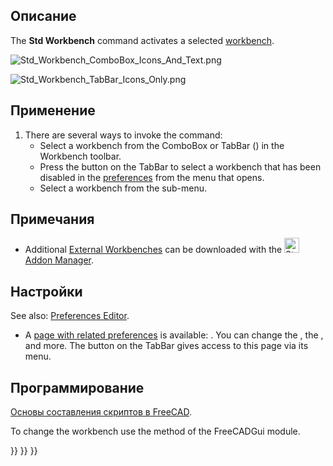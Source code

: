 <languages/>

<div class="mw-translate-fuzzy">
{{Docnav/ru
|[[Std_RandomColor/ru|Команда "Случайный цвет"]]
|[[Std_TreeSyncView/ru|Опция "Синхронизировать вид"]]
|[[Std_View_Menu/ru|Меню "Вид"]]
|IconL=Std_RandomColor.svg
|IconR=Std_TreeSyncView.svg
|IconC=Freecad.svg
}}
</div>

<div class="mw-translate-fuzzy">
<!--Empty=1 to suppress icon-->
{{GuiCommand/ru
|Name=Std Workbench
|Name/ru=Std Workbench
|Empty=1
|MenuLocation={{StdMenu|[[Std View Menu/ru|Вид]]}} → Верстак
|Workbenches=[[Workbenches/ru|Верстаки]]
|SeeAlso=
}}
</div>

<span id="Description"></span>
==Описание==

The '''Std Workbench''' command activates a selected [[Workbenches|workbench]].

[[Image:Std_Workbench_ComboBox_Icons_And_Text.png]]
{{Caption|The default ComboBox Workbench selector type}}

[[Image:Std_Workbench_TabBar_Icons_Only.png]]
{{Caption|The optional TabBar Workbench selector type (here displayed with icons only) {{Version|1.0}}}}

<span id="Usage"></span>
==Применение==

# There are several ways to invoke the command:
#* Select a workbench from the ComboBox or TabBar ({{Version|1.0}}) in the Workbench toolbar.
#* Press the {{Button|[[Image:List-add.svg|x16px]][[Image:Toolbar_flyout_arrow.svg|x16px]]}} button on the TabBar to select a workbench that has been disabled in the [[Preferences_Editor#Available_Workbenches|preferences]] from the menu that opens.
#* Select a workbench from the {{MenuCommand|View → Workbench}} sub-menu.

<span id="Notes"></span>
==Примечания==

* Additional [[External_Workbenches|External Workbenches]] can be downloaded with the [[Image:Std_AddonMgr.svg|24px]] [[Std_AddonMgr|Addon Manager]].

<span id="Preferences"></span>
==Настройки==

See also: [[Preferences_Editor|Preferences Editor]].

* A [[Preferences_Editor#Available_Workbenches|page with related preferences]] is available: {{MenuCommand|Edit → Preferences... → Workbenches → Available Workbenches}}. You can change the {{MenuCommand|Start up workbench}}, the {{MenuCommand|Workbench selector type}}, and more. The {{Button|[[Image:List-add.svg|x16px]][[Image:Toolbar_flyout_arrow.svg|x16px]]}} button on the TabBar gives access to this page via its menu.

<span id="Scripting"></span>
==Программирование==

<div class="mw-translate-fuzzy">
{{Emphasis|Смотрите так же:}} [[FreeCAD_Scripting_Basics/ru|Основы составления скриптов в FreeCAD]].
</div>

To change the workbench use the {{incode|activateWorkbench}} method of the FreeCADGui module.

{{Code|code=
import FreeCADGui

FreeCADGui.activateWorkbench("PartDesignWorkbench")
}}


<div class="mw-translate-fuzzy">
{{Docnav/ru
|[[Std_RandomColor/ru|Команда "Случайный цвет"]]
|[[Std_TreeSyncView/ru|Опция "Синхронизировать вид"]]
|[[Std_View_Menu/ru|Меню "Вид"]]
|IconL=Std_RandomColor.svg
|IconR=Std_TreeSyncView.svg
|IconC=Freecad.svg
}}
</div>

{{Std Base navi{{#translation:}}}}
{{Userdocnavi{{#translation:}}}}
{{Interface navi{{#translation:}}}}
